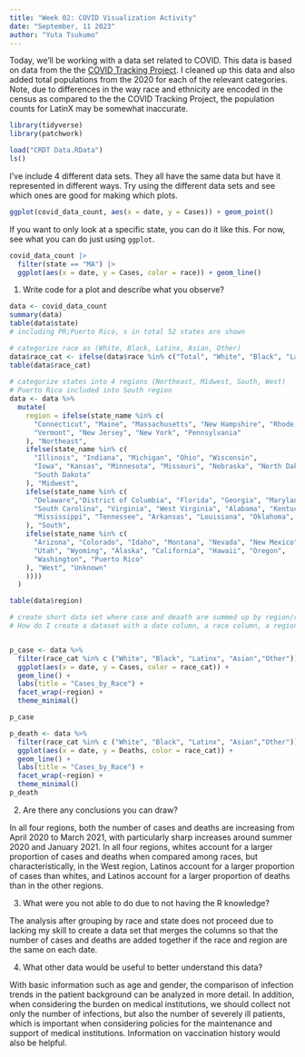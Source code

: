 ```yaml
---
title: "Week 02: COVID Visualization Activity"
date: "September, 11 2023"
author: "Yuta Tsukumo"
---
```


Today, we'll be working with a data set related to COVID.
This data is based on data from the the [COVID Tracking Project](https://covidtracking.com/).
I cleaned up this data and also added total populations from the 2020 for each of the relevant categories.
Note, due to differences in the way race and ethnicity are encoded in the census as compared to the the COVID Tracking Project, the population counts for LatinX may be somewhat inaccurate.

```r
library(tidyverse)
library(patchwork)

load("CRDT Data.RData")
ls()
```

I've include 4 different data sets.
They all have the same data but have it represented in different ways.
Try using the different data sets and see which ones are good for making which plots.


```r
ggplot(covid_data_count, aes(x = date, y = Cases)) + geom_point()
```



If you want to only look at a specific state, you can do it like this.
For now, see what you can do just using `ggplot`.

```r
covid_data_count |> 
  filter(state == "MA") |> 
  ggplot(aes(x = date, y = Cases, color = race)) + geom_line()
```

1. Write code for a plot and describe what you observe?

```r
data <- covid_data_count
summary(data)
table(data$state)
# including PR;Puerto Rico, s in total 52 states are shown

# categorize race as (White, Black, Latinx, Asian, Other)
data$race_cat <- ifelse(data$race %in% c("Total", "White", "Black", "Latinx", "Asian"), data$race, "Other")
table(data$race_cat)
  
# categorize states into 4 regions (Northeast, Midwest, South, West)
# Puerto Rico included into South region
data <- data %>%
  mutate(
    region = ifelse(state_name %in% c(
      "Connecticut", "Maine", "Massachusetts", "New Hampshire", "Rhode Island",
      "Vermont", "New Jersey", "New York", "Pennsylvania"
    ), "Northeast",
    ifelse(state_name %in% c(
      "Illinois", "Indiana", "Michigan", "Ohio", "Wisconsin",
      "Iowa", "Kansas", "Minnesota", "Missouri", "Nebraska", "North Dakota",
      "South Dakota"
    ), "Midwest",
    ifelse(state_name %in% c(
      "Delaware","District of Columbia", "Florida", "Georgia", "Maryland", "North Carolina",
      "South Carolina", "Virginia", "West Virginia", "Alabama", "Kentucky",
      "Mississippi", "Tennessee", "Arkansas", "Louisiana", "Oklahoma", "Texas"
    ), "South",
    ifelse(state_name %in% c(
      "Arizona", "Colorado", "Idaho", "Montana", "Nevada", "New Mexico",
      "Utah", "Wyoming", "Alaska", "California", "Hawaii", "Oregon",
      "Washington", "Puerto Rico"
    ), "West", "Unknown"
    ))))
  )

table(data$region)

# create short data set where case and deaath are summed up by region/race_cat
# How do I create a dataset with a date column, a race column, a region column, a number of infections column, and a number of deaths column, and then merge the columns so that for each date, if the race and region are the same, the number of infections and deaths are added together?


p_case <- data %>%
  filter(race_cat %in% c ("White", "Black", "Latinx", "Asian","Other")) %>%
  ggplot(aes(x = date, y = Cases, color = race_cat)) + 
  geom_line() +
  labs(title = "Cases_by_Race") +
  facet_wrap(~region) +
  theme_minimal()

p_case

p_death <- data %>%
  filter(race_cat %in% c ("White", "Black", "Latinx", "Asian","Other")) %>%
  ggplot(aes(x = date, y = Deaths, color = race_cat)) + 
  geom_line() +
  labs(title = "Cases_by_Race") +
  facet_wrap(~region) +
  theme_minimal()
p_death

```

2. Are there any conclusions you can draw?

In all four regions, both the number of cases and deaths are increasing from April 2020 to March 2021, with particularly sharp increases around summer 2020 and January 2021.
In all four regions, whites account for a larger proportion of cases and deaths when compared among races, but characteristically, in the West region, Latinos account for a larger proportion of cases than whites, and Latinos account for a larger proportion of deaths than in the other regions.

3. What were you not able to do due to not having the R knowledge?

The analysis after grouping by race and state does not proceed due to lacking my skill to create a data set that merges the columns so that the number of cases and deaths are added together if the race and region are the same on each date.

4. What other data would be useful to better understand this data?

With basic information such as age and gender, the comparison of infection trends in the patient background can be analyzed in more detail.
In addition, when considering the burden on medical institutions, we should collect not only the number of infections, but also the number of severely ill patients, which is important when considering policies for the maintenance and support of medical institutions.
Information on vaccination history would also be helpful.
